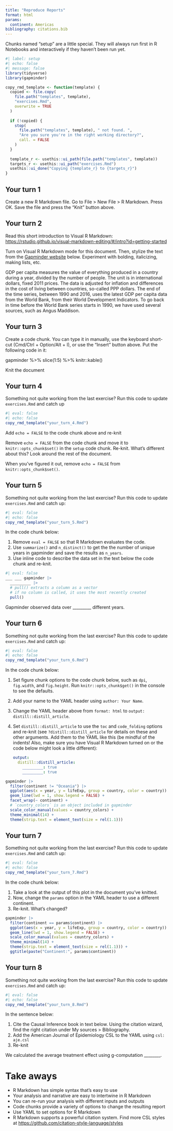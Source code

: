 ```yaml
---
title: "Reproduce Reports"
format: html
params: 
  continent: Americas
bibliography: citations.bib
---
```


Chunks named "setup" are a little special.
They will always run first in R Notebooks and interactively if they haven't been run yet.

```r
#| label: setup
#| echo: false
#| message: false
library(tidyverse)
library(gapminder)

copy_rmd_template <- function(template) {
  copied <- file.copy(
    file.path("templates", template),
    "exercises.Rmd",
    overwrite = TRUE
  )
  
  if (!copied) {
    stop(
      file.path("templates", template), " not found. ", 
      "Are you sure you're in the right working directory?",
      call. = FALSE
    )
  }
  
  template_r <- usethis::ui_path(file.path("templates", template))
  targets_r <- usethis::ui_path("exercises.Rmd")
  usethis::ui_done("Copying {template_r} to {targets_r}")
}
```

## Your turn 1

Create a new R Markdown file.
Go to File \> New File \> R Markdown.
Press OK. Save the file and press the "Knit" button above.

## Your turn 2

Read this short introduction to Visual R Markdown: <https://rstudio.github.io/visual-markdown-editing/#/intro?id=getting-started>

Turn on Visual R Markdown mode for this document.
Then, stylize the text from the [Gapminder website](https://www.gapminder.org/data/documentation/gd001/) below.
Experiment with bolding, italicizing, making lists, etc.

GDP per capita measures the value of everything produced in a country during a year, divided by the number of people.
The unit is in international dollars, fixed 2011 prices.
The data is adjusted for inflation and differences in the cost of living between countries, so-called PPP dollars.
The end of the time series, between 1990 and 2016, uses the latest GDP per capita data from the World Bank, from their World Development Indicators.
To go back in time before the World Bank series starts in 1990, we have used several sources, such as Angus Maddison.

## Your turn 3

Create a code chunk.
You can type it in manually, use the keyboard short-cut (Cmd/Ctrl + Option/Alt + I), or use the "Insert" button above.
Put the following code in it:

gapminder %\>% slice(1:5) %\>% knitr::kable()

Knit the document

## Your turn 4

Something not quite working from the last exercise?
Run this code to update `exercises.Rmd` and catch up

```r
#| eval: false
#| echo: false
copy_rmd_template("your_turn_4.Rmd")
```

Add `echo = FALSE` to the code chunk above and re-knit

Remove `echo = FALSE` from the code chunk and move it to `knitr::opts_chunk$set()` in the `setup` code chunk.
Re-knit.
What's different about this?
Look around the rest of the document.

When you've figured it out, remove `echo = FALSE` from `knitr::opts_chunk$set()`.

## Your turn 5

Something not quite working from the last exercise?
Run this code to update `exercises.Rmd` and catch up:

```r
#| eval: false
#| echo: false
copy_rmd_template("your_turn_5.Rmd")
```

In the code chunk below:

1.  Remove `eval = FALSE` so that R Markdown evaluates the code.
2.  Use `summarize()` and `n_distinct()` to get the the number of unique years in gapminder and save the results as `n_years`.
3.  Use inline code to describe the data set in the text below the code chunk and re-knit.

```r
#| eval: false
___ ___ gapminder |> 
  _________ |> 
  # pull() extracts a column as a vector
  # if no column is called, it uses the most recently created
  pull()
```

Gapminder observed data over \_\_\_\_\_\_\_\_\_ different years.

## Your turn 6

Something not quite working from the last exercise?
Run this code to update `exercises.Rmd` and catch up:

```r
#| eval: false
#| echo: false
copy_rmd_template("your_turn_6.Rmd")
```

In the code chunk below:

1.  Set figure chunk options to the code chunk below, such as `dpi`, `fig.width`, and `fig.height`.
    Run `knitr::opts_chunk$get()` in the console to see the defaults.

2.  Add your name to the YAML header using `author: Your Name`.

3.  Change the YAML header above from `format: html` to `output: distill::distill_article`.

4.  Set `distill::distill_article` to use the `toc` and `code_folding` options and re-knit (see `?distill::distill_article` for details on these and other arguments. Add them to the YAML like this (be mindful of the indents! Also, make sure you have Visual R Markdown turned on or the code below might look a little different):

    ``` .yaml
    output: 
      distill::distill_article:
        _________: true
        _________: true 
    ```

```r
gapminder |> 
  filter(continent != "Oceania") |> 
  ggplot(aes(x = year, y = lifeExp, group = country, color = country)) +
  geom_line(lwd = 1, show.legend = FALSE) + 
  facet_wrap(~ continent) +
  # `country_colors` is an object included in gapminder
  scale_color_manual(values = country_colors) + 
  theme_minimal(14) + 
  theme(strip.text = element_text(size = rel(1.1)))
```

## Your turn 7

Something not quite working from the last exercise?
Run this code to update `exercises.Rmd` and catch up:

```r
#| eval: false
#| echo: false
copy_rmd_template("your_turn_7.Rmd")
```

In the code chunk below:

1.  Take a look at the output of this plot in the document you've knitted.
2.  Now, change the `params` option in the YAML header to use a different continent.
3.  Re-knit. What's changed?

```r
gapminder |> 
  filter(continent == params$continent) |> 
  ggplot(aes(x = year, y = lifeExp, group = country, color = country)) +
  geom_line(lwd = 1, show.legend = FALSE) + 
  scale_color_manual(values = country_colors) +
  theme_minimal(14) + 
  theme(strip.text = element_text(size = rel(1.1))) +
  ggtitle(paste("Continent:", params$continent))
```

## Your turn 8

Something not quite working from the last exercise?
Run this code to update `exercises.Rmd` and catch up:

```r
#| eval: false
#| echo: false
copy_rmd_template("your_turn_8.Rmd")
```

In the sentence below:

1.  Cite the Causal Inference book in text below. Using the citation wizard, find the right citation under My sources \> Bibliography.
2.  Add the American Journal of Epidemiology CSL to the YAML using `csl: aje.csl`
3.  Re-knit

We calculated the average treatment effect using g-computation \_\_\_\_\_\_\_\_.

# Take aways

-   R Markdown has simple syntax that's easy to use
-   Your analysis and narrative are easy to intertwine in R Markdown
-   You can re-run your analysis with different inputs and outputs
-   Code chunks provide a variety of options to change the resulting report
-   Use YAML to set options for R Markdown
-   R Markdown supports a powerful citation system. Find more CSL styles at <https://github.com/citation-style-language/styles>
